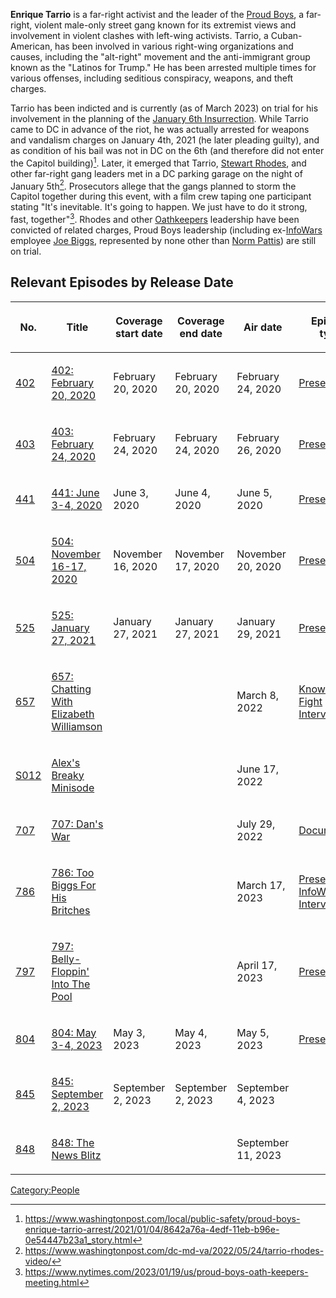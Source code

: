 '''Enrique Tarrio''' is a far-right activist and the leader of the [[Proud Boys]], a far-right, violent male-only street gang known for its extremist views and involvement in violent clashes with left-wing activists. Tarrio, a Cuban-American, has been involved in various right-wing organizations and causes, including the "alt-right" movement and the anti-immigrant group known as the "Latinos for Trump." He has been arrested multiple times for various offenses, including seditious conspiracy, weapons, and theft charges.

Tarrio has been indicted and is currently (as of March 2023) on trial for his involvement in the planning of the [[January 6th Insurrection]]. While Tarrio came to DC in advance of the riot, he was actually arrested for weapons and vandalism charges on January 4th, 2021 (he later pleading guilty), and as condition of his bail was not in DC on the 6th (and therefore did not enter the Capitol building)<ref>https://www.washingtonpost.com/local/public-safety/proud-boys-enrique-tarrio-arrest/2021/01/04/8642a76a-4edf-11eb-b96e-0e54447b23a1_story.html</ref>. Later, it emerged that Tarrio, [[Stewart Rhodes]], and other far-right gang leaders met in a DC parking garage on the night of January 5th<ref>https://www.washingtonpost.com/dc-md-va/2022/05/24/tarrio-rhodes-video/</ref>. Prosecutors allege that the gangs planned to storm the Capitol together during this event, with a film crew taping one participant stating "It's inevitable. It's going to happen. We just have to do it strong, fast, together"<ref>https://www.nytimes.com/2023/01/19/us/proud-boys-oath-keepers-meeting.html</ref>. Rhodes and other [[Oathkeepers]] leadership have been convicted of related charges, Proud Boys leadership (including ex-[[InfoWars]] employee [[Joe Biggs]], represented by none other than [[Norm Pattis]]) are still on trial.

==Relevant Episodes by Release Date==
{| class="fandom-table"
!No.
!Title
!Coverage
start date
!Coverage
end date
!Air date
!Episode type
|-
|[[402: February 20, 2020|402]]
|[[402: February 20, 2020]]
|February 20, 2020
|February 20, 2020
|February 24, 2020
|[[:Category:Present Day|Present Day]]
|-
|[[403: February 24, 2020|403]]
|[[403: February 24, 2020]]
|February 24, 2020
|February 24, 2020
|February 26, 2020
|[[:Category:Present Day|Present Day]]
|-
|[[441: June 3-4, 2020|441]]
|[[441: June 3-4, 2020]]
|June 3, 2020
|June 4, 2020
|June 5, 2020
|[[:Category:Present Day|Present Day]]
|-
|[[504: November 16-17, 2020|504]]
|[[504: November 16-17, 2020]]
|November 16, 2020
|November 17, 2020
|November 20, 2020
|[[:Category:Present Day|Present Day]]
|-
|[[525: January 27, 2021|525]]
|[[525: January 27, 2021]]
|January 27, 2021
|January 27, 2021
|January 29, 2021
|[[:Category:Present Day|Present Day]]
|-
|[[657: Chatting With Elizabeth Williamson|657]]
|[[657: Chatting With Elizabeth Williamson]]
|
|
|March 8, 2022
|[[:Category:Knowledge Fight Interview|Knowledge Fight Interview]]
|-
|[[Alex's Breaky Minisode|S012]]
|[[Alex's Breaky Minisode]]
|
|
|June 17, 2022
|
|-
|[[707: Dan's War|707]]
|[[707: Dan's War]]
|
|
|July 29, 2022
|[[:Category:Documentary|Documentary]]
|-
|[[786: Too Biggs For His Britches|786]]
|[[786: Too Biggs For His Britches]]
|
|
|March 17, 2023
|[[:Category:Present Day|Present Day]], [[:Category:InfoWars Interview|InfoWars Interview]]
|-
|[[797: Belly-Floppin' Into The Pool|797]]
|[[797: Belly-Floppin' Into The Pool]]
|
|
|April 17, 2023
|[[:Category:Present Day|Present Day]]
|-
|[[804: May 3-4, 2023|804]]
|[[804: May 3-4, 2023]]
|May 3, 2023
|May 4, 2023
|May 5, 2023
|[[:Category:Present Day|Present Day]]
|-
|[[845: September 2, 2023|845]]
|[[845: September 2, 2023]]
|September 2, 2023
|September 2, 2023
|September 4, 2023
|
|-
|[[848: The News Blitz|848]]
|[[848: The News Blitz]]
|
|
|September 11, 2023
|
|}

[[Category:People]]
